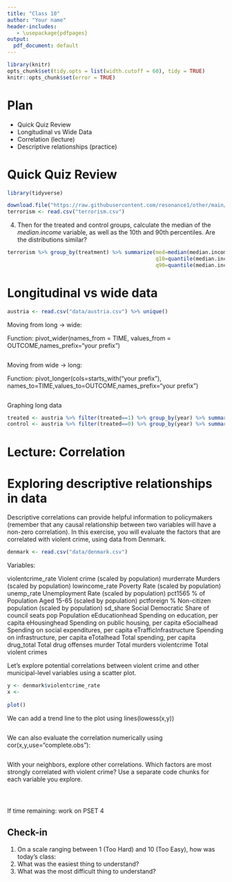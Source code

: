 ```yaml
---
title: "Class 10"
author: "Your name"
header-includes:
   - \usepackage{pdfpages}
output:
  pdf_document: default
---
```


```r
library(knitr)
opts_chunk$set(tidy.opts = list(width.cutoff = 60), tidy = TRUE)
knitr::opts_chunk$set(error = TRUE)
```

# Plan
* Quick Quiz Review
* Longitudinal vs Wide Data
* Correlation (lecture)
* Descriptive relationships (practice)

# Quick Quiz Review

```r
library(tidyverse)

download.file("https://raw.githubusercontent.com/resonance1/other/main/terrorism.csv","terrorism.csv")
terrorism <- read.csv("terrorism.csv") 

```

4. Then for the treated and control groups, calculate the median of the *median.income* variable, as well as the 10th and 90th percentiles. Are the distributions similar? 

```r

terrorism %>% group_by(treatment) %>% summarize(med=median(median.income, na.rm=T),
                                                q10=quantile(median.income,.1, na.rm=T),
                                                q90=quantile(median.income,.9, na.rm=T))
```


# Longitudinal vs wide data

```r
austria <- read.csv("data/austria.csv") %>% unique()

```

Moving from long -> wide:

Function: pivot_wider(names_from = TIME, values_from = OUTCOME,names_prefix="your prefix")

```r


```

Moving from wide -> long:

Function: pivot_longer(cols=starts_with("your prefix"), names_to=TIME,values_to=OUTCOME,names_prefix="your prefix")

```r

```

Graphing long data

```r

treated <- austria %>% filter(treated==1) %>% group_by(year) %>% summarize(outcome=mean(socialist_voteshare))
control <- austria %>% filter(treated==0) %>% group_by(year) %>% summarize(outcome=mean(socialist_voteshare))


```


# Lecture: Correlation

# Exploring descriptive relationships in data

Descriptive correlations can provide helpful information to policymakers (remember that any causal relationship between two variables will have a non-zero correlation). In this exercise, you will evaluate the factors that are correlated with violent crime, using data from Denmark.


```r
denmark <- read.csv("data/denmark.csv")
```

Variables:

violentcrime_rate          Violent crime (scaled by population)
murderrate                 Murders (scaled by population)
lowincome_rate             Poverty Rate (scaled by population)
unemp_rate                 Unemployment Rate (scaled by population)
pct1565                    % of Population Aged 15-65 (scaled by population)
pctforeign                 % Non-citizen population (scaled by population)
sd_share                   Social Democratic Share of council seats
pop                        Population
eEducationhead             Spending on education, per capita
eHousinghead               Spending on public housing, per capita
eSocialhead                Spending on social expenditures, per capita
eTrafficInfrastructure     Spending on infrastructure, per capita
eTotalhead                 Total spending, per capita
drug_total                 Total drug offenses
murder                     Total murders
violentcrime               Total violent crimes


Let's explore potential correlations between violent crime and other municipal-level variables using a scatter plot.

```r
y <- denmark$violentcrime_rate
x <- 
  
plot()
```

We can add a trend line to the plot using lines(lowess(x,y))

```r
```

We can also evaluate the correlation numerically using cor(x,y,use="complete.obs"):

```r
```

With your neighbors, explore other correlations. Which factors are most strongly correlated with violent crime? Use a separate code chunks for each variable you explore. 

```r
```

```r
```

```r
```


If time remaining: work on PSET 4


## Check-in

1. On a scale ranging between 1 (Too Hard) and 10 (Too Easy), how was today's class: 
2. What was the easiest thing to understand?
3. What was the most difficult thing to understand?

